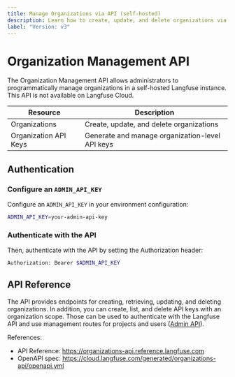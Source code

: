 ```yaml
---
title: Manage Organizations via API (self-hosted)
description: Learn how to create, update, and delete organizations via the Langfuse API on self-hosted installations.
label: "Version: v3"
---
```


# Organization Management API

The Organization Management API allows administrators to programmatically manage organizations in a self-hosted Langfuse instance.
This API is not available on Langfuse Cloud.

| Resource              | Description                                     |
| --------------------- | ----------------------------------------------- |
| Organizations         | Create, update, and delete organizations        |
| Organization API Keys | Generate and manage organization-level API keys |

## Authentication

<Steps>

### Configure an `ADMIN_API_KEY`

Configure an `ADMIN_API_KEY` in your environment configuration:

```bash filename="Environment"
ADMIN_API_KEY=your-admin-api-key
```

### Authenticate with the API

Then, authenticate with the API by setting the Authorization header:

```bash
Authorization: Bearer $ADMIN_API_KEY
```

</Steps>

## API Reference

The API provides endpoints for creating, retrieving, updating, and deleting organizations.
In addition, you can create, list, and delete API keys with an organization scope.
Those can be used to authenticate with the Langfuse API and use management routes for projects and users ([Admin API](/docs/admin-api)).

References:

- API Reference: https://organizations-api.reference.langfuse.com
- OpenAPI spec: https://cloud.langfuse.com/generated/organizations-api/openapi.yml
